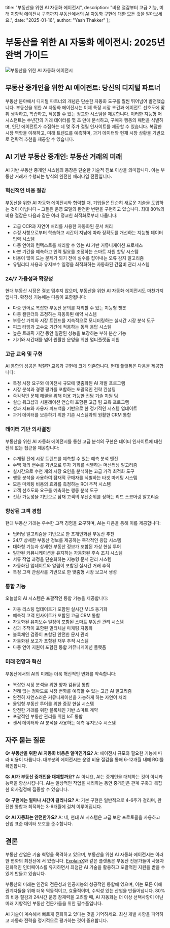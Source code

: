   title: "부동산을 위한 AI 자동화 에이전시",
  description: "비용 절감부터 고급 기능, 미래 지향적 에이전시 구축까지 부동산에서의 AI 자동화 구현에 대한 모든 것을 알아보세요.",
  date: "2025-01-16",
  author: "Yash Thakker"
};

# 부동산을 위한 AI 자동화 에이전시: 2025년 완벽 가이드

![부동산을 위한 AI 자동화 에이전시](/images/blog-posts/ai-automation-agency-for-real-estate.jpeg)

## 부동산 중개인을 위한 AI 에이전트: 당신의 디지털 파트너

부동산 분야에서 디지털 파트너의 개념은 단순한 자동화 도구를 훨씬 뛰어넘어 발전했습니다. 부동산을 위한 AI 자동화 에이전시는 이제 특정 시장 조건과 에이전트 선호도에 맞춰 생각하고, 학습하고, 적응할 수 있는 정교한 시스템을 제공합니다. 이러한 지능형 어시스턴트는 수년간의 거래 데이터를 몇 초 만에 분석하고, 구매자 행동의 패턴을 식별하며, 인간 에이전트가 수집하는 데 몇 주가 걸릴 인사이트를 제공할 수 있습니다. 복잡한 시장 역학을 이해하고, 미래 트렌드를 예측하며, 과거 데이터와 현재 시장 상황을 기반으로 전략적 추천을 제공할 수 있습니다.

## AI 기반 부동산 중개인: 부동산 거래의 미래

AI 기반 부동산 중개인 시스템의 등장은 단순한 기술적 진보 이상을 의미합니다. 이는 부동산 거래가 수행되는 방식의 완전한 패러다임 전환입니다.

### 혁신적인 비용 절감

부동산을 위한 AI 자동화 에이전시와 협력할 때, 기업들은 단순히 새로운 기술을 도입하는 것이 아닙니다 – 그들은 운영 모델의 완전한 변환을 구현하고 있습니다. 최대 80%의 비용 절감은 다음과 같은 여러 정교한 최적화로부터 나옵니다:

- 고급 OCR과 자연어 처리를 사용한 자동화된 문서 처리
- 수정 사항으로부터 학습하고 시간이 지남에 따라 정확도를 개선하는 지능형 데이터 입력 시스템
- 다중 언어와 컨텍스트를 처리할 수 있는 AI 기반 커뮤니케이션 프로세스
- 바쁜 기간을 예측하고 인력 필요를 조정하는 스마트 자원 할당 시스템
- 비용이 많이 드는 문제가 되기 전에 실수를 잡아내는 오류 감지 알고리즘
- 유틸리티 사용과 유지보수 일정을 최적화하는 자동화된 간접비 관리 시스템

### 24/7 가용성과 확장성

현대 부동산 시장은 결코 멈추지 않으며, 부동산을 위한 AI 자동화 에이전시도 마찬가지입니다. 확장성 기능에는 다음이 포함됩니다:

- 다중 언어로 복잡한 부동산 문의를 처리할 수 있는 지능형 챗봇
- 다중 캘린더와 조정하는 자동화된 예약 시스템
- 부동산 가치와 시장 트렌드를 지속적으로 모니터링하는 실시간 시장 분석 도구
- 피크 타임과 고수요 기간에 적응하는 동적 응답 시스템
- 높은 트래픽 기간 동안 일관된 성능을 보장하는 부하 분산 기능
- 기기와 시간대를 넘어 원활한 운영을 위한 멀티플랫폼 지원

### 고급 교육 및 구현

AI 통합의 성공은 적절한 교육과 구현에 크게 의존합니다. 현대 플랫폼은 다음을 제공합니다:

- 특정 시장 요구와 에이전시 규모에 맞춤화된 AI 개발 프로그램
- 시장 분석과 경쟁 평가를 포함하는 포괄적인 전략 컨설팅
- 즉각적인 문제 해결을 위해 이용 가능한 전담 기술 지원 팀
- 실습 워크샵과 시뮬레이션 연습이 포함된 고급 팀 교육 프로그램
- 성과 지표와 사용자 피드백을 기반으로 한 정기적인 시스템 업데이트
- 과거 데이터를 보존하기 위한 기존 시스템과의 원활한 CRM 통합

### 데이터 기반 의사결정

부동산을 위한 AI 자동화 에이전시를 통한 고급 분석의 구현은 데이터 인사이트에 대한 전례 없는 접근을 제공합니다:

- 수개월 전에 시장 트렌드를 예측할 수 있는 예측 분석 엔진
- 수백 개의 변수를 기반으로 투자 기회를 식별하는 머신러닝 알고리즘
- 실시간으로 수천 개의 시장 요인을 분석하는 고급 가격 최적화 도구
- 행동 분석을 사용하여 잠재적 구매자를 식별하는 타겟 마케팅 시스템
- 모든 마케팅 비용의 효과를 측정하는 ROI 추적 시스템
- 고객 선호도와 요구를 예측하는 행동 분석 도구
- 전환 가능성을 기반으로 잠재 고객의 우선순위를 정하는 리드 스코어링 알고리즘

### 향상된 고객 경험

현대 부동산 거래는 우수한 고객 경험을 요구하며, AI는 다음을 통해 이를 제공합니다:

- 딥러닝 알고리즘을 기반으로 한 초개인화된 부동산 추천
- 24/7 상세한 부동산 정보를 제공하는 즉각적인 응답 시스템
- 대화형 기능과 상세한 부동산 정보가 포함된 가상 현실 투어
- 일관된 커뮤니케이션을 유지하는 자동화된 후속 조치 시스템
- 서류 작업 과정을 단순화하는 지능형 문서 관리 시스템
- 자동화된 업데이트와 알림이 포함된 실시간 거래 추적
- 특정 고객 관심사를 기반으로 한 맞춤형 시장 보고서 생성

### 통합 기능

오늘날의 AI 시스템은 포괄적인 통합 기능을 제공합니다:

- 자동 리스팅 업데이트가 포함된 실시간 MLS 동기화
- 예측적 고객 인사이트가 포함된 고급 CRM 통합
- 자동화된 유지보수 일정이 포함된 스마트 부동산 관리 시스템
- 성과 추적이 포함된 멀티채널 마케팅 자동화
- 블록체인 검증이 포함된 안전한 문서 관리
- 자동화된 보고가 포함된 재무 추적 시스템
- 다중 언어 지원이 포함된 통합 커뮤니케이션 플랫폼

### 미래 전망과 혁신

부동산에서의 AI의 미래는 더욱 혁신적인 변화를 약속합니다:

- 복잡한 시장 분석을 위한 양자 컴퓨팅 통합
- 전례 없는 정확도로 시장 변화를 예측할 수 있는 고급 AI 알고리즘
- 완전히 자연스러운 커뮤니케이션을 가능하게 하는 자연어 처리
- 몰입형 부동산 투어를 위한 증강 현실 시스템
- 안전한 거래를 위한 블록체인 기반 스마트 계약
- 포괄적인 부동산 관리를 위한 IoT 통합
- 센서 데이터와 AI 분석을 사용하는 예측 유지보수 시스템

## 자주 묻는 질문

**Q: 부동산을 위한 AI 자동화 비용은 얼마인가요?**
A: 에이전시 규모와 필요한 기능에 따라 비용이 다릅니다. 대부분의 에이전시는 운영 비용 절감을 통해 6-12개월 내에 ROI를 확인합니다.

**Q: AI가 부동산 중개인을 대체할까요?**
A: 아니요, AI는 중개인을 대체하는 것이 아니라 능력을 향상시킵니다. AI는 일상적인 작업을 처리하는 동안 중개인은 관계 구축과 복잡한 의사결정에 집중할 수 있습니다.

**Q: 구현에는 얼마나 시간이 걸리나요?**
A: 기본 구현은 일반적으로 4-6주가 걸리며, 완전한 통합과 최적화는 3-6개월에 걸쳐 이루어집니다.

**Q: AI 자동화는 안전한가요?**
A: 네, 현대 AI 시스템은 고급 보안 프로토콜을 사용하고 산업 표준 데이터 보호를 준수합니다.

## 결론

부동산 산업은 기술 혁명을 목격하고 있으며, 부동산을 위한 AI 자동화 에이전시는 이러한 변화의 최전선에 서 있습니다. [ExplainX](https://www.explainx.ai/about)와 같은 플랫폼은 부동산 전문가들이 사용자 친화적인 인터페이스를 유지하면서 최첨단 AI 기술을 활용하고 포괄적인 지원을 받을 수 있게 만들고 있습니다.

부동산의 미래는 인간의 전문성과 인공지능의 성공적인 통합에 있으며, 이는 모든 이해관계자들을 위해 더욱 역동적이고, 효율적이며, 수익성 있는 산업을 만들어냅니다. 80%의 비용 절감과 24시간 운영 잠재력을 고려할 때, AI 자동화는 더 이상 선택사항이 아닌 미래 지향적인 부동산 전문가들을 위한 필수품입니다.

AI 기술이 계속해서 빠르게 진화하고 있다는 것을 기억하세요. 최신 개발 사항을 파악하고 자동화 전략을 정기적으로 평가하는 것이 중요합니다.
